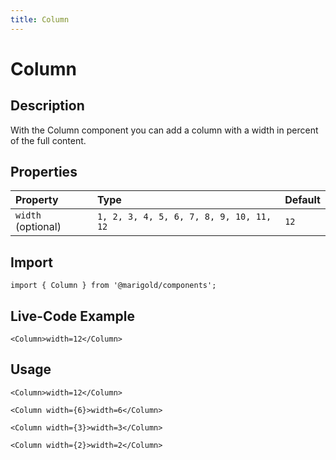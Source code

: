```yaml
---
title: Column
---
```


# Column

## Description

With the Column component you can add a column with a width in percent of the full content.

## Properties

| Property           | Type                                    | Default |
| :----------------- | :-------------------------------------- | :------ |
| `width` (optional) | `1, 2, 3, 4, 5, 6, 7, 8, 9, 10, 11, 12` | `12`    |

## Import

```tsx onlyCode
import { Column } from '@marigold/components';
```

## Live-Code Example

```tsx expandCode
<Column>width=12</Column>
```

## Usage

```tsx
<Column>width=12</Column>
```

```tsx
<Column width={6}>width=6</Column>
```

```tsx
<Column width={3}>width=3</Column>
```

```tsx
<Column width={2}>width=2</Column>
```

